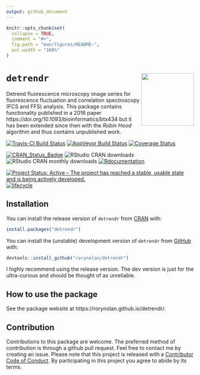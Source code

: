 ```yaml
---
output: github_document
---
```


```r
knitr::opts_chunk$set(
  collapse = TRUE,
  comment = "#>",
  fig.path = "man/figures/README-",
  out.width = "100%"
)
```

# `detrendr` <img src="man/figures/logo.png" align="right" height=141/> 

Detrend fluorescence microscopy image series for fluorescence fluctuation and correlation spectroscopy (FCS and FFS) analysis. This package contains functionality published in a 2016 paper https://doi.org/10.1093/bioinformatics/btx434 but it has been extended since then with the _Robin Hood_ algorithm and thus contains unpublished work.

[![Travis-CI Build Status](https://travis-ci.org/rorynolan/detrendr.svg?branch=master)](https://travis-ci.org/rorynolan/detrendr)
[![AppVeyor Build Status](https://ci.appveyor.com/api/projects/status/github/rorynolan/detrendr?branch=master&svg=true)](https://ci.appveyor.com/project/rorynolan/detrendr)
[![Coverage Status](https://img.shields.io/codecov/c/github/rorynolan/detrendr/master.svg)](https://codecov.io/github/rorynolan/detrendr?branch=master)

[![CRAN_Status_Badge](http://www.r-pkg.org/badges/version/detrendr)](https://cran.r-project.org/package=detrendr)
![RStudio CRAN downloads](http://cranlogs.r-pkg.org/badges/grand-total/detrendr)
![RStudio CRAN monthly downloads](http://cranlogs.r-pkg.org/badges/detrendr)
[![Rdocumentation](https://www.rdocumentation.org/badges/version/detrendr)](https://www.rdocumentation.org/packages/detrendr)

[![Project Status: Active – The project has reached a stable, usable state and is being actively developed.](https://www.repostatus.org/badges/latest/active.svg)](https://www.repostatus.org/#active)
[![lifecycle](https://img.shields.io/badge/lifecycle-stable-brightgreen.svg)](https://www.tidyverse.org/lifecycle/#stable)


## Installation

You can install the release version of `detrendr` from [CRAN](https://CRAN.R-project.org/package=detrendr) with:

```r
install.packages("detrendr")
```

You can install the (unstable) development version of `detrendr` from [GitHub](https://github.com/rorynolan/detrendr/) with:

```r
devtools::install_github("rorynolan/detrendr")
```

I highly recommend using the release version. The dev version is just for the ultra-curious and should be thought of as unreliable.


## How to use the package

See the package website at https://rorynolan.github.io/detrendr/.


## Contribution
Contributions to this package are welcome. The preferred method of contribution is through a github pull request. Feel free to contact me by creating an issue. Please note that this project is released with a [Contributor Code of Conduct](https://github.com/rorynolan/detrendr/blob/master/CONDUCT.md). By participating in this project you agree to abide by its terms.
